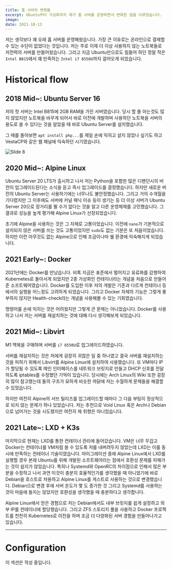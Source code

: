 ```yaml
---
title: 홈 서버의 변화들
excerpt: Ubuntu부터 가상화까지 제가 홈 서버를 운영하면서 변화한 점을 다루었습니다.
image:
date: 2021-10-13
---
```


저는 생각보다 꽤 오래 홈 서버를 운영해왔습니다.
가장 큰 이유로는 온라인으로 결제할 수 있는 수단이 없었다는 것입니다.
저는 주로 이제 더 이상 사용하지 않는 노트북들로 저전력의 서버를 만들어왔습니다.
그리고 지금 Ubuntu만으로도 힘들어 하던 정말 작은 `Intel B815`에서 꽤 만족하는 `Intel i7 8550U`까지 걸어오게 되었습니다.

# Historical flow

## 2018 Mid~: Ubuntu Server 16

저의 첫 서버는 Intel B815에 2GB RAM을 가진 서버였습니다.
당시 할 줄 아는것도 많지 않았지만 노트북을 바꾸게 되어서 바로 이전에 개발하며 사용하던 노트북을 서버의 용도로 쓸 수 있다는 것을 알았을 때 바로 Ubuntu Server를 설치했습니다.

그 때를 돌아보면 `apt install php...`를 제일 손에 익히고 살지 않았나 싶기도 하고 VestaCP와 같은 웹 패널에 익숙하던 시기였습니다.

![Slide 8](/images/blog/my-home-server/b815-first-look.webp)

## 2020 Mid~: Alpine Linux

Ubuntu Server 20 LTS가 출시하고 나서 저는 Python을 포함한 많은 디펜던시의 버전이 업그레이드된다는 소식을 듣고 즉시 업그레이드를 결정했습니다.
하지만 새로운 버전의 Ubuntu Server는 사용하기에는 너무나도 불안정했습니다.
그리고 거의 수개월을 기다렸지만 그 이후에도 서버에 커널 패닉 이슈 등이 생기는 등 더 이상 서버가 Ubuntu Server 20으로 장거리를 뛸 수가 없다는 것을 알고 다른 운영체제를 고민했습니다.
그 결과로 성능을 높게 평가해 Alpine Linux가 선정되었습니다.

초기에 Alpine을 사용하는 것은 그 자체로 고통이었습니다.
이전에 `nano`가 기본적으로 설치되지 않은 서버를 쓰는 것도 고통이었지만 `sudo`도 없는 기분은 또 처음이었습니다.
하지만 이런 아무것도 없는 Alpine으로 인해 조금이나마 쉘 환경에 익숙해지게 되었습니다.

## 2021 Early~: Docker

2021년에는 Docker를 만났습니다.
비록 지금은 표준에서 멀어지고 유료화를 감행하여 Kubernetes로 돌아서게 되었지만 2종 가상화인 컨테이너라는 개념을 처음으로 만들어준 소프트웨어였습니다.
Docker를 도입한 이후 저의 개발은 기존과 다르게 컨테이너 등에서의 실행을 어느정도 고려하게 되었습니다.
그리고 Docker 자체의 기능은 그렇게 풍부하지 않지만 Health-check라는 개념을 사용해볼 수 있는 기회였습니다.

명령어를 손에 익히는 것은 어려웠지만 그렇게 큰 문제는 아니었습니다.
Docker를 사용하고 나서 저는 서버를 재설치하는 것에 대해 다시 생각해보게 되었습니다.

## 2021 Mid~: Libvirt

M1 맥북을 구매하며 서버를 `i7 8550U`로 업그레이드하였습니다.

서버를 재설치하는 것은 저에게 굉장히 귀찮은 일 중 하나였고 결국 서버를 재설치하는 것을 피하기 위해서 Libvirt를 Alpine Linux에 설치하여 사용했습니다.
또 VM마다 IP가 할당될 수 있도록 메인 인터페이스를 네트워크 브릿지로 만들고 DHCP 신호를 전달하도록 iptables를 수정했던 기억이 있습니다.
당시에는 Arch Linux의 Wiki 또한 굉장히 많이 참고했는데 둘의 구조가 묘하게 비슷한 까닭에 저는 수월하게 문제들을 해결할 수 있었습니다.

하지만 여전히 Alpine의 서브 릴리즈를 업그레이드할 때마다 그 다음 부팅이 정상적으로 되지 않는 문제가 하나 있었습니다.
저는 추천으로 Void Linux 혹은 Arch나 Debian으로 넘어가는 것을 시도했지만 여전히 제 취향은 아니었습니다.

## 2021 Late~: LXD + K3s

마지막으로 현재는 LXD를 통한 컨테이너 관리에 들어갔습니다.
VM은 너무 무겁고 Docker는 컨테이너를 VM처럼 쓸 수 있도록 저를 내버려두지 않았는데 LXD는 이를 동시에 만족하는 컨테이너 기술이였습니다.
마이그레이션 중에 Alpine Linux에서 LXD를 실행할 경우 본래 Ubuntu를 위해 개발된 소프트웨어라는 점에서 호환성 문제를 피해가는 것이 쉽지가 않았습니다.
특히나 Systemd와 OpenRC의 차이점으로 인해서 많은 부분을 수정하고 나서 과연 이것이 충분히 효율적인가를 생각했을 때 아니었기에 바로 Debian을 호스트로 차용하고 Alpine Linux를 게스트로 사용하는 것으로 변경했습니다.
Debian으로 변경 후에 서버 온도가 몇 도 증가한 것 그리고 Systemd를 사용하는 것이 마음에 들지는 않았지만 호환성을 생각했을 때 충분하다고 생각합니다.

Alpine Linux에서 얻은 경험으로 저는 Debian에서도 내부 브릿지를 쉽게 설정하고 외부 IP를 컨테이너에 할당했습니다.
그리고 ZFS 스토리지 풀을 사용하고 Docker 프로젝트를 천천히 Kubernetes로 이전을 하며 조금 더 다양화된 서버 경험을 만들어나가고 있습니다.

----

# Configuration

이 섹션은 작성 중입니다.
